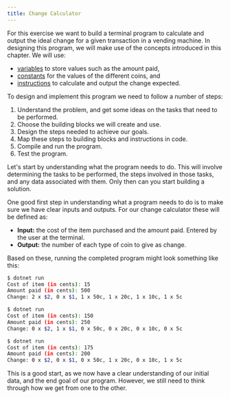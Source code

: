 ```yaml
---
title: Change Calculator
---
```


For this exercise we want to build a terminal program to calculate and output the ideal change for a given transaction in a vending machine. In designing this program, we will make use of the concepts introduced in this chapter. We will use:

* [variables](../../1-concepts/07-variable) to store values such as the amount paid,
* [constants](../../1-concepts/07-variable#constants) for the values of the different coins, and
* [instructions](../../1-concepts/00-program) to calculate and output the change expected.

To design and implement this program we need to follow a number of steps:

1. Understand the problem, and get some ideas on the tasks that need to be performed.
2. Choose the building blocks we will create and use.
3. Design the steps needed to achieve our goals.
4. Map these steps to building blocks and instructions in code.
5. Compile and run the program.
6. Test the program.

Let's start by understanding what the program needs to do. This will involve determining the tasks to be performed, the steps involved in those tasks, and any data associated with them. Only then can you start building a solution.

One good first step in understanding what a program needs to do is to make sure we have clear inputs and outputs.
For our change calculator these will be defined as:

* **Input:** the cost of the item purchased and the amount paid. Entered by the user at the terminal.
* **Output:** the number of each type of coin to give as change.

Based on these, running the completed program might look something like this:

```bash
$ dotnet run
Cost of item (in cents): 15
Amount paid (in cents): 500
Change: 2 x $2, 0 x $1, 1 x 50c, 1 x 20c, 1 x 10c, 1 x 5c

$ dotnet run
Cost of item (in cents): 150
Amount paid (in cents): 250
Change: 0 x $2, 1 x $1, 0 x 50c, 0 x 20c, 0 x 10c, 0 x 5c

$ dotnet run
Cost of item (in cents): 175 
Amount paid (in cents): 200
Change: 0 x $2, 0 x $1, 0 x 50c, 1 x 20c, 0 x 10c, 1 x 5c
```

This is a good start, as we now have a clear understanding of our initial data, and the end goal of our program.
However, we still need to think through how we get from one to the other.

